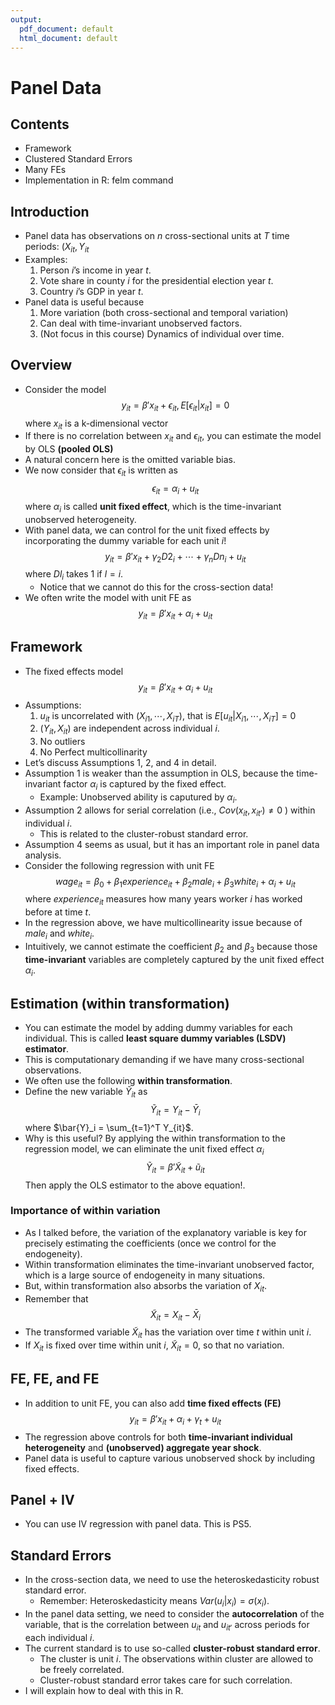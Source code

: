 ```yaml
---
output:
  pdf_document: default
  html_document: default
---
```


# Panel Data

## Contents

- Framework
- Clustered Standard Errors
- Many FEs
- Implementation in R: felm command


## Introduction

- Panel data has observations on $n$ cross-sectional units at $T$ time periods: $(X_{it}, Y_{it}$
- Examples:
    1. Person $i$'s income in year $t$.
    2. Vote share in county $i$ for the presidential election year $t$.
    3. Country $i$'s GDP in year $t$. 
- Panel data is useful because
    1. More variation (both cross-sectional and temporal variation)
    2. Can deal with time-invariant unobserved factors. 
    3. (Not focus in this course) Dynamics of individual over time. 
  
## Overview

- Consider the model
$$
y_{it} = \beta' x_{it} + \epsilon_{it}, E[\epsilon_{it} | x_{it} ] = 0
$$
where $x_{it}$ is a k-dimensional vector
- If there is no correlation between $x_{it}$ and $\epsilon_{it}$, you can estimate the model by OLS **(pooled OLS)**
- A natural concern here is the omitted variable bias. 
- We now consider that $\epsilon_{it}$ is written as
$$
\epsilon_{it} = \alpha_i + u_{it}
$$
where $\alpha_i$ is called **unit fixed effect**, which is the time-invariant unobserved heterogeneity. 
- With panel data, we can control for the unit fixed effects by incorporating the dummy variable for each unit $i$!
$$
y_{it} = \beta' x_{it} + \gamma_2 D2_i + \cdots + \gamma_n Dn_i + u_{it}
$$
where $Dl_i$ takes 1 if $l=i$. 
    - Notice that we cannot do this for the cross-section data!
- We often write the model with unit FE as 
$$
y_{it} = \beta' x_{it} + \alpha_i + u_{it}
$$

## Framework
- The fixed effects model
$$
y_{it} = \beta' x_{it} + \alpha_i + u_{it}
$$
- Assumptions:
    1. $u_{it}$ is uncorrelated with $(X_{i1},\cdots, X_{iT})$, that is $E[u_{it}|X_{i1},\cdots, X_{iT} ] = 0$
    2. $(Y_{it}, X_{it})$ are independent across individual $i$.
    3. No outliers
    4. No Perfect multicollinarity
- Let's discuss Assumptions 1, 2, and 4 in detail. 
- Assumption 1 is weaker than the assumption in OLS, because the time-invariant factor $\alpha_i$ is captured by the fixed effect.
    - Example: Unobserved ability is caputured by $\alpha_i$.
- Assumption 2 allows for serial correlation (i.e., $Cov(x_{it},x_{it'} ) \neq 0$ ) within individual $i$.
    - This is related to the cluster-robust standard error. 
- Assumption 4 seems as usual, but it has an important role in panel data analysis.
- Consider the following regression with unit FE
$$
wage_{it} = \beta_0 + \beta_1 experience_{it} + \beta_2 male_{i} + \beta_3 white_{i} + \alpha_i + u_{it}
$$
where $experience_{it}$ measures how many years worker $i$ has worked before at time $t$.
- In the regression above, we have multicollinearity issue because of $male_{i}$ and $white_{i}$.
- Intuitively, we cannot estimate the coefficient $\beta_2$ and $\beta_3$ because those **time-invariant** variables are completely captured by the unit fixed effect $\alpha_i$. 

## Estimation (within transformation)

- You can estimate the model by adding dummy variables for each individual. This is called **least square dummy variables (LSDV) estimator**.
- This is computationary demanding if we have many cross-sectional observations. 
- We often use the following **within transformation**.
- Define the new variable $\tilde{Y}_{it}$ as 
$$
\tilde{Y}_{it} = Y_{it} - \bar{Y}_i
$$
where $\bar{Y}_i = \sum_{t=1}^T Y_{it}$. 
- Why is this useful? By applying the within transformation to the regression model, we can eliminate the unit fixed effect $\alpha_i$
$$
\tilde{Y}_{it} = \beta' \tilde{X}_{it} + \tilde{u}_{it}
$$
Then apply the OLS estimator to the above equation!.

### Importance of within variation

- As I talked before, the variation of the explanatory variable is key for precisely estimating the coefficients (once we control for the endogeneity).
- Within transformation eliminates the time-invariant unobserved factor, which is a large source of endogeneity in many situations. 
- But, within transformation also absorbs the variation of $X_{it}$. 
- Remember that 
$$
\tilde{X}_{it} = X_{it} - \bar{X}_i
$$
- The transformed variable $\tilde{X}_{it}$ has the variation over time $t$ within unit $i$.
- If $X_{it}$ is fixed over time within unit $i$, $\tilde{X}_{it} = 0$, so that no variation.

## FE, FE, and FE

- In addition to unit FE, you can also add **time fixed effects (FE)**
$$
y_{it} = \beta' x_{it} + \alpha_i + \gamma_t + u_{it}
$$
- The regression above controls for both **time-invariant individual heterogeneity** and **(unobserved) aggregate year shock**.
- Panel data is useful to capture various unobserved shock by including fixed effects.

## Panel + IV

- You can use IV regression with panel data. This is PS5.

## Standard Errors

- In the cross-section data, we need to use the heteroskedasticity robust standard error.
    - Remember: Heteroskedasticity means $Var(u_i | x_i) = \sigma(x_i)$.
- In the panel data setting, we need to consider the **autocorrelation** of the variable, that is the correlation between $u_{it}$ and $u_{it'}$ across periods for each individual $i$.
- The current standard is to use so-called **cluster-robust standard error**.
    - The cluster is unit $i$. The observations within cluster are allowed to be freely correlated. 
    - Cluster-robust standard error takes care for such correlation. 
- I will explain how to deal with this in R. 


